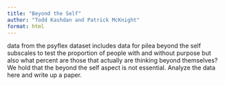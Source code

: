 ```yaml
---
title: "Beyond the Self"
author: "Todd Kashdan and Patrick McKnight"
format: html
---
```


data from the psyflex dataset includes data for pilea beyond the self subscales to test the proportion of people with and without purpose but also what percent are those that actually are thinking beyond themselves?  We hold that the beyond the self aspect is not essential.  Analyze the data here and write up a paper.

